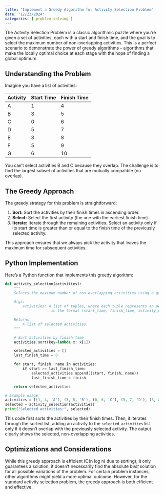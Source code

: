 ```yaml
---
title: "Implement a Greedy Algorithm for Activity Selection Problem"
date: "12/23/2024"
categories: [ problem-solving ]
---
```


The Activity Selection Problem is a classic algorithmic puzzle where you're given a set of activities, each with a start and finish time, and the goal is to select the maximum number of non-overlapping activities.  This is a perfect scenario to demonstrate the power of greedy algorithms – algorithms that make the locally optimal choice at each stage with the hope of finding a global optimum.

## Understanding the Problem

Imagine you have a list of activities:

| Activity | Start Time | Finish Time |
|---|---|---|
| A | 1 | 4 |
| B | 3 | 5 |
| C | 0 | 6 |
| D | 5 | 7 |
| E | 3 | 8 |
| F | 5 | 9 |
| G | 6 | 10|


You can't select activities B and C because they overlap.  The challenge is to find the largest subset of activities that are mutually compatible (no overlap).

## The Greedy Approach

The greedy strategy for this problem is straightforward:

1. **Sort:** Sort the activities by their finish times in ascending order.
2. **Select:** Select the first activity (the one with the earliest finish time).
3. **Iterate:** Iterate through the remaining activities.  Select an activity only if its start time is greater than or equal to the finish time of the previously selected activity.

This approach ensures that we always pick the activity that leaves the maximum time for subsequent activities.

## Python Implementation

Here's a Python function that implements this greedy algorithm:

```python
def activity_selection(activities):
    """
    Selects the maximum number of non-overlapping activities using a greedy algorithm.

    Args:
        activities: A list of tuples, where each tuple represents an activity 
                     in the format (start_time, finish_time, activity_name).

    Returns:
        A list of selected activities.
    """

    # Sort activities by finish time
    activities.sort(key=lambda x: x[1])  

    selected_activities = []
    last_finish_time = 0

    for start, finish, name in activities:
        if start >= last_finish_time:
            selected_activities.append((start, finish, name))
            last_finish_time = finish

    return selected_activities

# Example usage:
activities = [(1, 4, 'A'), (3, 5, 'B'), (0, 6, 'C'), (5, 7, 'D'), (3, 8, 'E'), (5, 9, 'F'), (6, 10, 'G')]
selected = activity_selection(activities)
print("Selected activities:", selected)

```

This code first sorts the activities by their finish times. Then, it iterates through the sorted list, adding an activity to the `selected_activities` list only if it doesn't overlap with the previously selected activity.  The output clearly shows the selected, non-overlapping activities.


## Optimizations and Considerations

While this greedy approach is efficient (O(n log n) due to sorting), it only guarantees a solution; it doesn't necessarily find the absolute *best* solution for all possible variations of the problem.  For certain problem instances, other algorithms might yield a more optimal outcome. However, for the standard activity selection problem, the greedy approach is both efficient and effective.

